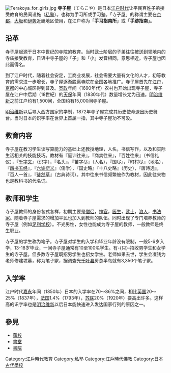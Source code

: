 [[File:Terakoya_for_girls.jpg|thumb]]
'''寺子屋'''（てらこや）是日本[[江户时代|江户时代]]让平民百姓子弟接受教育的民间设施（[[私塾|私塾]]）。也称为手习所或手习塾。「寺子屋」的称谓主要在[[京都|京都]]，[[大阪市|大坂]]和[[伊勢國|伊势]]近畿地区使用，在江户称为「'''手习指南所'''」或「'''手跡指南'''」。

== 沿革 ==
寺子屋起源于日本中世纪的寺院的教育。当时武士阶层的子弟往往被送到领地内的寺庙接受教育，日语中寺子屋的「子」和「小」发音相同，意思相近。寺子屋也因此而得名。

到了江户时代，随着社会安定，工商业发展，社会需要大量有文化的人才，初等教育的需求进一步增长，寺子屋逐渐脱离寺院在全国各地推广。寺子屋首先在[[江户|江户]]，[[京都|京都]]的中心城区得到普及。[[宽政|宽政]]年间（1690年代）农村也开始出现寺子屋，寺子屋在江户中后期（18世紀）的[[天保_(日本)|天保]]年间（1830年代）数量增长尤为迅速。[[明治维新|明治维新]]之前江户约有1,500间，全国约有15,000间寺子屋。

[[明治维新|明治维新]]以后导入西方国家的学制，1872年寺子屋完成其历史使命退出历史舞台。当时日本的识字率在世界上首屈一指，其中寺子屋功不可没。

== 教育内容 ==
寺子屋在教习学生读写算能力的基础上还教授地理，人名，书信写作，以及和实际生活相关的技能技巧。教材有『庭训往来』，『商卖往来』，『百姓往来』（书信礼仪），『[[千字文|千字文]]』（识字），『名头』，『苗字尽』（人名），『国尽』，『町村尽』（地名），『[[四书五经|四书五经]]』，『[[六谕衍义|六谕衍义]]』（儒学），『国史略』『十八史略』（历史），『唐诗选』，『百人一首』，『[[徒然草|徒然草]]』（古典诗词）。其中往来书信频繁被作为教材，因此往来物也是教科书的代名词。

== 教师和学生 ==
寺子屋教师的身份各式各样，初期主要是[[僧侣|僧侣]]，[[神官|神官]]，[[医生|医生]]，[[武士|武士]]，[[浪人|浪人]]，[[书法家|书法家]]。随着寺子屋需求的增加平民也加入到教师的队伍。同时出现了专门培养教师的寺子屋（例如[[足利学校|足利学校]]）。不光男性，女性也能成为寺子屋的教师，一般教师是终生职业。

寺子屋的学生称为笔子。寺子屋对学生的入学和毕业年龄没有限制，一般5-6岁入学，13-18岁毕业，一间寺子屋通常有10至100名学生。有-{只}-招收男学生和女学生的寺子屋。但多数寺子屋既招男学生也招女学生。老师如果去世，学生会凑钱为老师修建坟墓，称为笔子冢，据调查光[[千叶县|千叶县]]房总半岛就有3,350个笔子冢。

==入学率==
江户时代[[嘉永_(日本)|嘉永]]年间（1850年）日本的入学率在70～86%之间，相比[[英国|英国]]20～25%（1837年），[[法国|法国]]1.4%（1793年），[[苏联|苏联]]20%（1920年）要高出许多。这样高的识字率也是[[明治维新|明治维新]]以后日本能快速进入发达国家行列的原因之一。

== 參見 ==
*[[藩校|藩校]]
*[[書堂|書堂]]
*[[書院|書院]]

{{Authority control}}
[[Category:江戶時代教育|Category:江戶時代教育]]
[[Category:私塾|Category:私塾]]
[[Category:江戶時代佛教|Category:江戶時代佛教]]
[[Category:日本古代學校|Category:日本古代學校]]